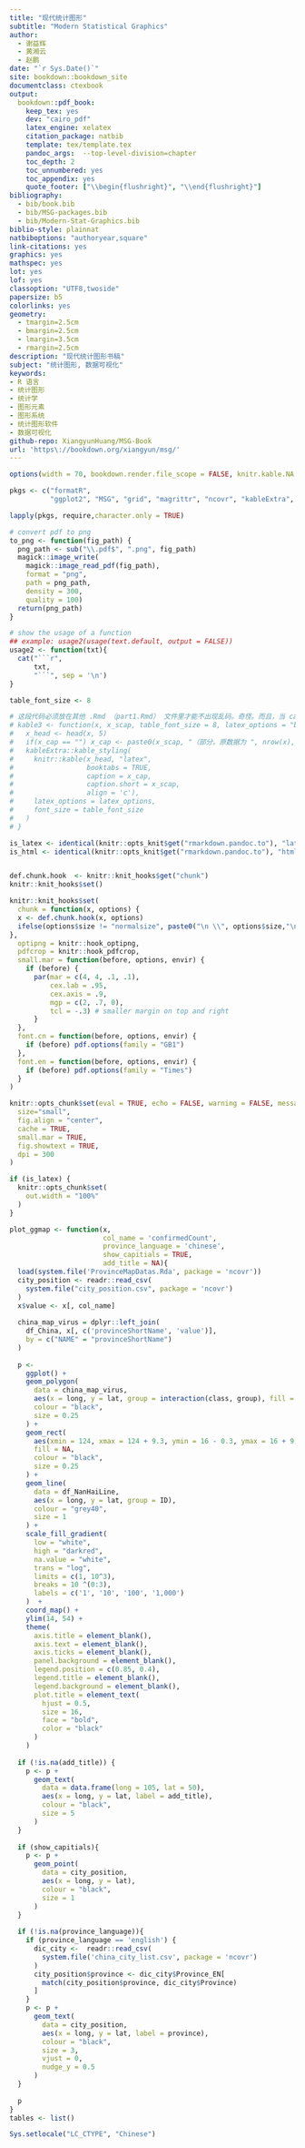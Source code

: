 ```yaml
--- 
title: "现代统计图形"
subtitle: "Modern Statistical Graphics"
author: 
  - 谢益辉
  - 黄湘云
  - 赵鹏
date: "`r Sys.Date()`"
site: bookdown::bookdown_site
documentclass: ctexbook
output:
  bookdown::pdf_book:
    keep_tex: yes
    dev: "cairo_pdf"
    latex_engine: xelatex
    citation_package: natbib
    template: tex/template.tex
    pandoc_args:  --top-level-division=chapter
    toc_depth: 2
    toc_unnumbered: yes
    toc_appendix: yes
    quote_footer: ["\\begin{flushright}", "\\end{flushright}"]
bibliography:
  - bib/book.bib
  - bib/MSG-packages.bib
  - bib/Modern-Stat-Graphics.bib
biblio-style: plainnat
natbiboptions: "authoryear,square"
link-citations: yes
graphics: yes
mathspec: yes
lot: yes
lof: yes
classoption: "UTF8,twoside"
papersize: b5
colorlinks: yes
geometry:
  - tmargin=2.5cm
  - bmargin=2.5cm
  - lmargin=3.5cm
  - rmargin=2.5cm
description: "现代统计图形书稿"
subject: "统计图形, 数据可视化"
keywords: 
- R 语言
- 统计图形
- 统计学
- 图形元素
- 图形系统
- 统计图形软件
- 数据可视化
github-repo: XiangyunHuang/MSG-Book
url: 'https\://bookdown.org/xiangyun/msg/'
---
```


```r
options(width = 70, bookdown.render.file_scope = FALSE, knitr.kable.NA = '', knitr.table.format = "latex")

pkgs <- c("formatR", 
          "ggplot2", "MSG", "grid", "magrittr", "ncovr", "kableExtra", "knitr", "patchwork", "RColorBrewer", "cowplot", "qqplotr")

lapply(pkgs, require,character.only = TRUE)

# convert pdf to png
to_png <- function(fig_path) {
  png_path <- sub("\\.pdf$", ".png", fig_path)
  magick::image_write(
    magick::image_read_pdf(fig_path), 
    format = "png", 
    path = png_path, 
    density = 300, 
    quality = 100)
  return(png_path)
}

# show the usage of a function
## example: usage2(usage(text.default, output = FALSE))
usage2 <- function(txt){
  cat("```r", 
      txt, 
      "```", sep = '\n')
}

table_font_size <- 8

# 这段代码必须放在其他 .Rmd （part1.Rmd） 文件里才能不出现乱码。奇怪。而且，当 caption.short 为中文时，放在 kable_styling 里就会出现乱码。
# kable3 <- function(x, x_scap, table_font_size = 8, latex_options = "basic", x_cap = ""){
#   x_head <- head(x, 5)
#   if(x_cap == "") x_cap <- paste0(x_scap, "（部分。原数据为 ", nrow(x), " 行 ", ncol(x), " 列）")
#   kableExtra::kable_styling(
#     knitr::kable(x_head, "latex",
#                  booktabs = TRUE,
#                  caption = x_cap,
#                  caption.short = x_scap,
#                  align = 'c'),
#     latex_options = latex_options,
#     font_size = table_font_size
#   )
# }

is_latex <- identical(knitr::opts_knit$get("rmarkdown.pandoc.to"), "latex")
is_html <- identical(knitr::opts_knit$get("rmarkdown.pandoc.to"), "html")


def.chunk.hook  <- knitr::knit_hooks$get("chunk")
knitr::knit_hooks$set()

knitr::knit_hooks$set(
  chunk = function(x, options) {
  x <- def.chunk.hook(x, options)
  ifelse(options$size != "normalsize", paste0("\n \\", options$size,"\n\n", x, "\n\n \\normalsize"), x)
},
  optipng = knitr::hook_optipng,
  pdfcrop = knitr::hook_pdfcrop,
  small.mar = function(before, options, envir) {
    if (before) {
      par(mar = c(4, 4, .1, .1), 
          cex.lab = .95, 
          cex.axis = .9, 
          mgp = c(2, .7, 0), 
          tcl = -.3) # smaller margin on top and right
      }
  },
  font.cn = function(before, options, envir) {
    if (before) pdf.options(family = "GB1")
  },
  font.en = function(before, options, envir) {
    if (before) pdf.options(family = "Times")
  }
)

knitr::opts_chunk$set(eval = TRUE, echo = FALSE, warning = FALSE, message = FALSE, error = FALSE,
  size="small",
  fig.align = "center",
  cache = TRUE,
  small.mar = TRUE,
  fig.showtext = TRUE,
  dpi = 300
)

if (is_latex) {
  knitr::opts_chunk$set(
    out.width = "100%"
  )
}

plot_ggmap <- function(x,
                       col_name = 'confirmedCount',
                       province_language = 'chinese',
                       show_capitials = TRUE,
                       add_title = NA){
  load(system.file('ProvinceMapDatas.Rda', package = 'ncovr'))
  city_position <- readr::read_csv(
    system.file("city_position.csv", package = 'ncovr')
  )
  x$value <- x[, col_name]
  
  china_map_virus = dplyr::left_join(
    df_China, x[, c('provinceShortName', 'value')],
    by = c("NAME" = "provinceShortName")
  )
  
  p <-
    ggplot() +
    geom_polygon(
      data = china_map_virus,
      aes(x = long, y = lat, group = interaction(class, group), fill = value),
      colour = "black",
      size = 0.25
    ) +
    geom_rect(
      aes(xmin = 124, xmax = 124 + 9.3, ymin = 16 - 0.3, ymax = 16 + 9),
      fill = NA,
      colour = "black",
      size = 0.25
    ) +
    geom_line(
      data = df_NanHaiLine,
      aes(x = long, y = lat, group = ID),
      colour = "grey40",
      size = 1
    ) +
    scale_fill_gradient(
      low = "white",
      high = "darkred",
      na.value = "white",
      trans = "log",
      limits = c(1, 10^3),
      breaks = 10 ^(0:3),
      labels = c('1', '10', '100', '1,000')
    )  +
    coord_map() +
    ylim(14, 54) +
    theme(
      axis.title = element_blank(),
      axis.text = element_blank(),
      axis.ticks = element_blank(),
      panel.background = element_blank(),
      legend.position = c(0.85, 0.4),
      legend.title = element_blank(),
      legend.background = element_blank(),
      plot.title = element_text(
        hjust = 0.5,
        size = 16,
        face = "bold",
        color = "black"
      )
    )
  
  if (!is.na(add_title)) {
    p <- p +
      geom_text(
        data = data.frame(long = 105, lat = 50),
        aes(x = long, y = lat, label = add_title),
        colour = "black",
        size = 5
      )
  }
  
  if (show_capitials){
    p <- p +
      geom_point(
        data = city_position,
        aes(x = long, y = lat),
        colour = "black",
        size = 1
      )
  }
  
  if (!is.na(province_language)){
    if (province_language == 'english') {
      dic_city <-  readr::read_csv(
        system.file('china_city_list.csv', package = 'ncovr')
      )
      city_position$province <- dic_city$Province_EN[
        match(city_position$province, dic_city$Province)
      ]
    }
    p <- p +
      geom_text(
        data = city_position,
        aes(x = long, y = lat, label = province),
        colour = "black",
        size = 3,
        vjust = 0,
        nudge_y = 0.5
      )
  }
  
  p
}
tables <- list()

Sys.setlocale("LC_CTYPE", "Chinese")
```
